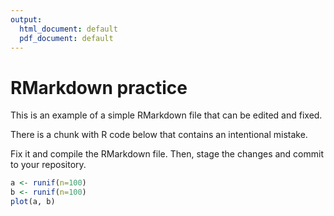 ```yaml
---
output:
  html_document: default
  pdf_document: default
---
```

# RMarkdown practice

This is an example of a simple RMarkdown file that can be edited and fixed.

There is a chunk with R code below that contains an intentional mistake. 

Fix it and compile the RMarkdown file. Then, stage the changes and commit to your repository.


```r
a <- runif(n=100)
b <- runif(n=100)
plot(a, b)
```
